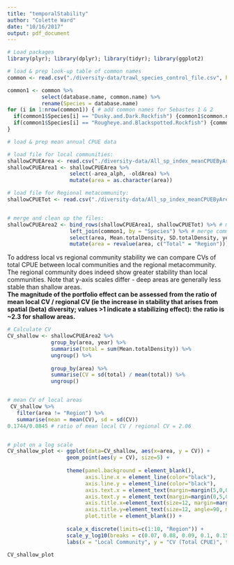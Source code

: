 ```yaml
---
title: "temporalStability"
author: "Colette Ward"
date: "10/16/2017"
output: pdf_document
---
```



```r
# Load packages
library(plyr); library(dplyr); library(tidyr); library(ggplot2)
```


```r

# load & prep look-up table of common names
common <- read.csv("./diversity-data/trawl_species_control_file.csv", header = T, stringsAsFactors = FALSE)

common1 <- common %>%
           select(database.name, common.name) %>%
           rename(Species = database.name)
for (i in 1:nrow(common1)) { # add common names for Sebastes 1 & 2
  if(common1$Species[i] == "Dusky.and.Dark.Rockfish") {common1$common.name[i] <- "Sebastes 1"}
  if(common1$Species[i] == "Rougheye.and.Blackspotted.Rockfish") {common1$common.name[i] <- "Sebastes 2"}
}

```

```r

# load & prep mean annual CPUE data

# load file for local communities:
shallowCPUEArea <- read.csv("./diversity-data/All_sp_index_meanCPUEByArea.Shallow.MH.final.csv", header = T, stringsAsFactors = FALSE)
shallowCPUEArea1 <- shallowCPUEArea %>% 
                    select(-area_alph, -oldArea) %>%
                    mutate(area = as.character(area))

# load file for Regional metacommunity:
shallowCPUETot <- read.csv("./diversity-data/All_sp_index_meanCPUEByArea.All.csv", header = T, stringsAsFactors = FALSE) 


# merge and clean up the files:
shallowCPUEArea2 <- bind_rows(shallowCPUEArea1, shallowCPUETot) %>% # merge local and metacommunity files
                    left_join(common1, by = "Species") %>% # merge common names onto SPCPUEArea
                    select(area, Mean.totalDensity, SD.totalDensity, year, Species, common.name) %>%
                    mutate(area = revalue(area, c("Total" = "Region")))


```


To address local vs regional community stability we can compare CVs of total CPUE between local communities and the regional metacommunity.
The regional community does indeed show greater stability than local communities. Note that y-axis scales differ - deep areas are generally less stable than shallow areas.  
**The magnitude of the portfolio effect can be assessed from the ratio of mean local CV / regional CV (ie the increase in stability that arises from spatial (beta) diversity; values >1 indicate a stabilizing effect): the ratio is ~2.3 for shallow areas.**

```r

# Calculate CV
CV_shallow <- shallowCPUEArea2 %>% 
              group_by(area, year) %>%
              summarise(total = sum(Mean.totalDensity)) %>%
              ungroup() %>%
  
              group_by(area) %>%
              summarise(CV = sd(total) / mean(total)) %>%
              ungroup()


# mean CV of local areas
 CV_shallow %>%
   filter(area != "Region") %>%
   summarise(mean = mean(CV), sd = sd(CV))
0.1744/0.0845 # ratio of mean local CV / regional CV = 2.06


# plot on a log scale
CV_shallow_plot <- ggplot(data=CV_shallow, aes(x=area, y = CV)) + 
                   geom_point(aes(y = CV), size=5) +
  
                   theme(panel.background = element_blank(),
                         axis.line.x = element_line(color="black"),
                         axis.line.y = element_line(color="black"),
                         axis.text.x = element_text(margin=margin(5,0,0,0), size=12), 
                         axis.text.y = element_text(margin=margin(0,5,0,0), size=12),
                         axis.title.x=element_text(size=12, margin=margin(15,0,0,0)),
                         axis.title.y=element_text(size=12, angle=90, margin=margin(0,15,0,0)),
                         plot.title = element_blank()) +
                   
                   scale_x_discrete(limits=c(1:10, "Region")) +
                   scale_y_log10(breaks = c(0.07, 0.08, 0.09, 0.1, 0.15, 0.2)) +
                   labs(x = "Local Community", y = "CV (Total CPUE)", title = "Shallow Areas")

CV_shallow_plot

```

